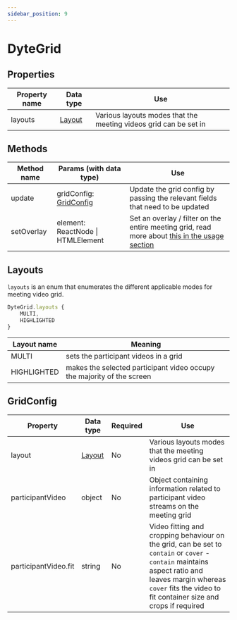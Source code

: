 ```yaml
---
sidebar_position: 9
---
```


# DyteGrid

## Properties

| Property name | Data type          | Use                                                              |
| ------------- | ------------------ | ---------------------------------------------------------------- |
| layouts       | [Layout](#layouts) | Various layouts modes that the meeting videos grid can be set in |

## Methods

| Method name | Params (with data type)               | Use                                                                                                                                                             |
| ----------- | ------------------------------------- | --------------------------------------------------------------------------------------------------------------------------------------------------------------- |
| update      | gridConfig: [GridConfig](#gridconfig) | Update the grid config by passing the relevant fields that need to be updated                                                                                   |
| setOverlay  | element: ReactNode \| HTMLElement     | Set an overlay / filter on the entire meeting grid, read more about [this in the usage section](./../customize-meeting-ui#add-overlay--filter-to-meeting-video) |

## Layouts

`layouts` is an enum that enumerates the different applicable modes for meeting video grid.

```ts
DyteGrid.layouts {
    MULTI,
    HIGHLIGHTED
}
```

| Layout name | Meaning                                                                |
| ----------- | ---------------------------------------------------------------------- |
| MULTI       | sets the participant videos in a grid                                  |
| HIGHLIGHTED | makes the selected participant video occupy the majority of the screen |

## GridConfig

| Property             | Data type          | Required | Use                                                                                                                                                                                                                  |
| -------------------- | ------------------ | -------- | -------------------------------------------------------------------------------------------------------------------------------------------------------------------------------------------------------------------- |
| layout               | [Layout](#layouts) | No       | Various layouts modes that the meeting videos grid can be set in                                                                                                                                                     |
| participantVideo     | object             | No       | Object containing information related to participant video streams on the meeting grid                                                                                                                               |
| participantVideo.fit | string             | No       | Video fitting and cropping behaviour on the grid, can be set to `contain` or `cover` - `contain` maintains aspect ratio and leaves margin whereas `cover` fits the video to fit container size and crops if required |

<!-- | participantVideo.controlButton         | object                   | No       | Object containing info about                                                                                                                                                                                                                      |
| participantVideo.controlButton.icon    | ReactNode \| HTMLElement | Yes      |                                                                                                                                                                                                                      |
| participantVideo.controlButton.onClick | function                 | Yes      |                                                                                                                                                                                                                      | -->
